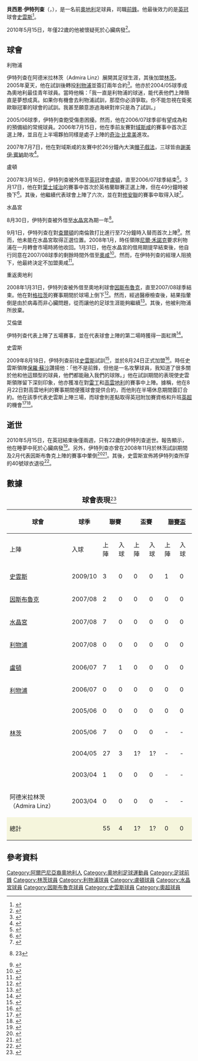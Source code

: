 {{noteta
|G1=足球
|G2=FAcup
|G3=英超
|T=zh-hans:贝西恩·伊德里扎; zh-hk:貝西恩·伊特列查;
|1=zh-hans:贝西恩·伊德里扎; zh-hk:貝西恩·伊特列查;
|2=zh-hans:伊德里扎; zh-hk:伊特列查;
|3=zh-hans:雷克斯汉姆; zh-hk:域斯咸;
|4=zh-hans:克雷格·贝拉米;zh-hk:奇治·比拿美;zh-tw:克雷格·貝拉米;
|5=zh-hans:格拉兹风暴;zh-hk:格拉茨;zh-tw:格拉茲風暴;
|6=zh-hans:保罗·索萨; zh-hk:保羅·蘇沙;
}}
{{Infobox football biography 2
| playername     = 貝西恩·伊特列查<br>''Besian Idrizaj''
| image          =
| fullname       = Besian Idrizaj
| dateofbirth    = {{birth date|df=y|1987|10|12}}
| dateofdeath    = {{Death date and age|2010|5|15|1987|10|12|df=y}}
| cityofbirth    = [[維也納巴登|維也納巴登]]
| countryofbirth = [[奧地利|奧地利]]
| cityofdeath    = [[林茨|林茨]]
| countryofdeath = [[奧地利|奧地利]]
| height         = {{height|m=1.89}}
| youthyears1    = -2003
| youthclubs1    = 阿德米拉林茨（Admira Linz）
| currentclub    =
| clubnumber     =
| position       = [[足球前鋒|前鋒]]
| years1         = 2003–04 |clubs1 = 阿德米拉林茨                                  |caps1 = 0   |goals1 = 0
| years2         = 2003–05 |clubs2 = [[林茨足球會|林茨]]                            |caps2 = 35  |goals2 = 4
| years3         = 2005–08 |clubs3 = [[利物浦足球會|利物浦]]                         |caps3 = 0   |goals3 = 0
| years4         = 2007    |clubs4 = → [[盧頓足球會|盧頓]]                          |caps4 = 7   |goals4 = 1
| years5         = 2007–08 |clubs5 = → [[水晶宮足球會|水晶宮]]                       |caps5 = 7   |goals5 = 0
| years6         = 2008    |clubs6 = → [[因斯布魯克華卡迪路足球會|因斯布魯克]]          |caps6 = 0   |goals6 = 0
| years7         = 2009    |clubs7 = {{Link-en|艾倫堡足球會|FC Eilenburg|艾倫堡}}    |caps7 = 5   |goals7 = 0
| years8         = 2009–10 |clubs8 = [[史雲斯足球會|史雲斯]]                         |caps8 = 3   |goals8 = 0
| nationalyears1 = 2007–09
| nationalteam1  = [[奧地利21歲以下國家足球隊|奧地利U21]]
| nationalcaps1  = 12
| nationalgoals1 = 3
}}

'''貝西恩·伊特列查'''（'''{{lang-de|Besian Idrizaj}}'''，{{bd|1987年|10月12日|2010年|5月15日|catIdx=Idrizaj ,Besian}}），是一名前[[奧地利|奧地利]]足球員，司職[[足球前鋒|前鋒]]。他最後效力的是[[英格蘭足球冠軍聯賽|英冠]]球會[[史雲斯足球會|史雲斯]]<ref>{{en}}{{cite web |url=http://www.swanseacity.net/page/Latest/0,,10354~2053137,00.html |title=Agent reports sad death of Besian Idrizaj |publisher=Swansea City A.F.C. |date=2010-05-15 |accessdate=2010-05-16 }}{{Dead link|date=2020年1月 |bot=InternetArchiveBot |fix-attempted=yes }}</ref>。

2010年5月15日，年僅22歲的他被懷疑死於心臟病發<ref>{{en}}{{cite web |url=http://www.mirrorfootball.co.uk/news/Former-Liverpool-starlet-Besian-Idrizaj-dies-of-heart-attack-aged-just-22-article427331.html |title=Former Liverpool striker dies of heart-attack aged just 22 |publisher=The Daily Mirror |date=2010-05-15 |accessdate=2010-05-15 |deadurl=yes |archiveurl=https://web.archive.org/web/20100518044410/http://www.mirrorfootball.co.uk/news/Former-Liverpool-starlet-Besian-Idrizaj-dies-of-heart-attack-aged-just-22-article427331.html |archivedate=2010-05-18 }}</ref>。

== 球會 ==
;利物浦
伊特列查在阿德米拉林茨（Admira Linz）展開其足球生涯，其後加盟[[林茨足球會|林茨]]。2005年夏天，他在試訓後轉投[[利物浦足球會|利物浦]]並簽訂兩年合約<ref>{{en}}{{cite web |url=http://news.bbc.co.uk/sport2/hi/football/teams/l/liverpool/4198046.stm |title=Liverpool bring in teenage pair |publisher=BBC Sport |date=2005-08-30 |accessdate=2010-05-23 |archive-date=2016-03-07 |archive-url=https://web.archive.org/web/20160307022704/http://news.bbc.co.uk/sport2/hi/football/teams/l/liverpool/4198046.stm |dead-url=no }}</ref>。他亦於2004/05球季成為奧地利最佳青年球員。當時他稱：「我一直是利物浦的球迷，能代表他們上陣簡直是夢想成真。如果你有機會去利物浦試訓，那麼你必須爭取。你不能忽視在衛冕歐聯冠軍的球會的試訓。我甚至願意游過海峽對岸只是為了試訓。」

2005/06球季，伊特列查飽受傷患困擾。然而，他在2006/07球季卻有望成為{{Link-en|加里·布萊特|Gary Ablett (English footballer)}}和{{Link-en|休·麥考利|Hughie McAuley}}的預備組的常規球員。2006年7月15日，他在季前友賽對[[域斯咸足球會|域斯咸]]的賽事中首次正選上陣，並且在上半場夥拍同樣是處子上陣的[[奇治·比拿美|奇治·比拿美]]進攻。

2007年7月7日，他在對域斯咸的友賽中於26分鐘內大演[[帽子戲法|帽子戲法]]，三球皆由[[謝美伊·賓納|謝美伊·賓納]]助攻<ref>{{en}}{{cite web |url=http://news.bbc.co.uk/sport1/hi/football/teams/w/wrexham/6280934.stm |title=Idrizaj gives Reds win at Wrexham |publisher=BBC News |date=2007-07-07 |accessdate=2010-05-16 |archive-date=2007-08-19 |archive-url=https://web.archive.org/web/20070819120332/http://news.bbc.co.uk/sport1/hi/football/teams/w/wrexham/6280934.stm |dead-url=no }}</ref>。

;盧頓
2007年3月16日，伊特列查被外借至[[英格蘭足球冠軍聯賽|英冠]]球會[[盧頓足球會|盧頓]]，直至2006/07球季結束<ref name="luton">{{en}}{{cite web|url=http://www.liverpoolfc.tv/news/drilldown/N155306070316-1215.htm|title=Idrizaj sent on loan to Luton|work=Liverpoolfc.tv|date=2006-03-16|accessdate=2007-03-16|archive-date=2007-03-19|archive-url=https://web.archive.org/web/20070319181512/http://www.liverpoolfc.tv/news/drilldown/N155306070316-1215.htm|dead-url=no}}</ref>。3月17日，他在對[[葉士域治足球會|葉士域治]]的賽事中首次於英格蘭聯賽正選上陣，但在49分鐘時被換下<ref>{{en}}{{cite news |url=http://news.bbc.co.uk/sport1/hi/football/eng_div_1/6437365.stm |title=Luton 0-2 Ipswich |work=Match report on BBC Sport |date=17 March 2007 |accessdate=17 March 2007 |archive-date=2007-10-02 |archive-url=https://web.archive.org/web/20071002151637/http://news.bbc.co.uk/sport1/hi/football/eng_div_1/6437365.stm |dead-url=no }}</ref>。其後，他繼續代表球會上陣了六次，並在對[[修安聯足球會|修安聯]]的賽事中取得入球<ref>{{en}}{{cite web |url=http://news.bbc.co.uk/sport2/hi/football/eng_div_1/6578811.stm |title=Southend 1-3 Luton |publisher=BBC Sport |date=2007-04-28 |accessdate=2010-05-23 |archive-date=2007-09-13 |archive-url=https://web.archive.org/web/20070913153732/http://news.bbc.co.uk/sport2/hi/football/eng_div_1/6578811.stm |dead-url=no }}</ref>。

;水晶宮
8月30日，伊特列查被外借至[[水晶宮足球會|水晶宮]]為期一年<ref>{{en}}{{cite web |url=http://news.bbc.co.uk/sport2/hi/football/teams/c/crystal_palace/6970086.stm |title=Idrizaj poised for Palace move |publisher=BBC Sport |date=2007-08-30 |accessdate=2010-05- |archive-date=2013-10-19 |archive-url=https://web.archive.org/web/20131019133725/http://news.bbc.co.uk/sport2/hi/football/teams/c/crystal_palace/6970086.stm |dead-url=no }}23</ref>。

9月1日，伊特列查在對[[查爾頓足球會|查爾頓]]的南倫敦打比進行至72分鐘時入替{{Link-en|克林頓·摩利臣|Clinton Morrison}}而首次上陣<ref name="idrizaj">{{en}}{{cite web|url=http://www.cpfc.premiumtv.co.uk/page/News/0,,10323~1101902,00.html|title=Palace Sign Reds Striker|work=cpfc.premiumtv.co.uk|date=2007-08-30|accessdate=2007-08-30|deadurl=yes|archiveurl=https://web.archive.org/web/20120415124112/http://www.cpfc.co.uk/page/News/0%2C%2C10323~1101902%2C00.html|archivedate=2012-04-15}}</ref>。然而，他未能在水晶宮取得正選位置。2008年1月，時任領隊[[尼爾·禾諾克|尼爾·禾諾克]]要求利物浦在一月轉會市場時將他收回。1月31日，他在水晶宮的借用期提早結束後，他自行同意在2007/08球季的剩餘時間外借至[[奧咸足球會|奧咸]]<ref>{{en}}{{cite web|url=http://icliverpool.icnetwork.co.uk/0500liverpoolfc/gronudmove/tm_headline=meeting-with-george-gillett-and-tom-hicks-over-stadium-not-rafa-benitez%26method=full%26objectid=20328568%26page=2%26siteid=50061-name_page.html|title=Meeting with George Gillett and Tom Hicks over stadium not Rafa Benitez|date=2008-01-09|accessdate=2008-01-09|archive-date=2011-05-16|archive-url=https://web.archive.org/web/20110516182405/http://icliverpool.icnetwork.co.uk/0500liverpoolfc/gronudmove/tm_headline%3Dmeeting-with-george-gillett-and-tom-hicks-over-stadium-not-rafa-benitez%26method%3Dfull%26objectid%3D20328568%26page%3D2%26siteid%3D50061-name_page.html|dead-url=no}}</ref>。然而，在伊特列查的經理人阻撓下，他最終決定不加盟奧咸<ref>{{en}}{{cite web|url=http://www.oldhamathletic.premiumtv.co.uk/page/NewsUpdate/0,,10337~1230410,00.html|title=IDRIZAJ LOAN DEAL OFF|date=31 January 2008|accessdate=2008-01-31|deadurl=yes|archiveurl=https://web.archive.org/web/20080203204601/http://www.oldhamathletic.premiumtv.co.uk/page/NewsUpdate/0,,10337~1230410,00.html|archivedate=2008-02-03}}</ref>。

;重返奧地利
2008年1月31日，伊特列查被外借至奧地利球會[[因斯布魯克華卡迪路足球會|因斯布魯克]]，直至2007/08球季結束。他在對[[格拉茨足球會|格拉茨]]的賽事期間於球場上倒下<ref>{{en}}{{cite web |url=http://www.guardian.co.uk/football/2010/may/16/swansea-besian-idrizaj-paulo-sousa |title=Swansea City manager Paulo Sousa pays tribute to Besian Idrizaj |publisher=The Guardian |date=16 May 2010 |accessdate=16 May 2010 |archive-date=2010-05-19 |archive-url=https://web.archive.org/web/20100519133806/http://www.guardian.co.uk/football/2010/may/16/swansea-besian-idrizaj-paulo-sousa |dead-url=no }}</ref>。然而，經過醫療檢查後，結果指暈倒是由於病毒而非心臟問題，從而讓他的足球生涯能夠繼續<ref>{{en}}{{cite web|url=http://www.thisissouthwales.co.uk/news/article-1909472-detail/article.html|title=Besian hopes to repay faith after fearing for pro career|publisher=South Wales Evening Post|date=13 March 2010|accessdate=16 May 2010|archive-url=https://web.archive.org/web/20100519140012/http://www.thisissouthwales.co.uk/news/article-1909472-detail/article.html|archive-date=2010-05-19|dead-url=yes}}</ref>。其後，他被利物浦所放棄。

;艾倫堡
伊特列查代表{{Link-en|艾倫堡足球會|FC Eilenburg|艾倫堡}}上陣了五場賽事，並在代表球會上陣的第二場時獲得一面紅牌<ref>{{cite web |url=http://ww482.w3sserv.de/index.php?option=com_content&task=view&id=455&Itemid=68 |title=Keine Punkte auf der Müllerwiese |publisher=FC Eilenburg |date=2009-05-04 |language=de |accessdate=2010-05-16 |deadurl=yes |archiveurl=https://web.archive.org/web/20120311191412/http://www.fceilenburg.com/index.php?option=com_content&task=view&id=455&Itemid=68 |archivedate=2012-03-11 }}</ref>。

;史雲斯
2009年8月18日，伊特列查前往[[史雲斯足球會|史雲斯]]試訓<ref>{{en}}{{cite web |url=http://news.bbc.co.uk/sport2/hi/football/teams/s/swansea_city/8206620.stm |title=Austrian forward in Swans trial |publisher=BBC Sport |date=2009-08-18 |accessdate=2010-05-23 |archive-date=2009-08-21 |archive-url=https://web.archive.org/web/20090821132750/http://news.bbc.co.uk/sport2/hi/football/teams/s/swansea_city/8206620.stm |dead-url=no }}</ref>，並於8月24日正式加盟<ref>{{en}}{{cite web |url=http://news.bbc.co.uk/sport2/hi/football/teams/s/swansea_city/8216155.stm |title=Swansea recruit Austrian Idrizaj |publisher=BBC Sport |date=2009-08-24 |accessdate=2010-05-23 |archive-date=2009-08-27 |archive-url=https://web.archive.org/web/20090827033834/http://news.bbc.co.uk/sport2/hi/football/teams/s/swansea_city/8216155.stm |dead-url=no }}</ref>。時任史雲斯領隊[[保羅·蘇沙|保羅·蘇沙]]讚揚他：「他不是前鋒，但他是一名攻擊球員，我知道了很多關於他和他這類型的球員，他們都能融入我們的球隊。」他在試訓期間的表現使史雲斯領隊留下深刻印象，他亦獲准在對[[雷丁足球會|雷丁]]和[[高雲地利足球會|高雲地利]]的賽事中上陣。據稱，他在8月22日對高雲地利的賽事期間便獲球會提供合約，而他則在半場休息期間簽訂合約。他在該季代表史雲斯上陣三場，而球會則差點取得英冠附加賽資格和升班[[英格蘭足球超級聯賽|英超]]的機會<ref>{{cite web |url=http://www.transfermarkt.de/de/news/30690/idrizaj-zu-swansea.html |title=Idrizaj zu Swansea |publisher=Transfermarkt |date=2009-08-23 |language=de |accessdate=2010-05-16 |deadurl=yes |archiveurl=https://web.archive.org/web/20091001224934/http://transfermarkt.de/de/news/30690/idrizaj-zu-swansea.html |archivedate=2009-10-01 }}</ref><ref>{{en}}{{cite news|url=http://news.bbc.co.uk/sport2/hi/football/teams/s/swansea_city/8216155.stm|title=Swansea recruit Austrian Idrizaj|date=2009-08-24|work=BBC Sport|accessdate=2009-08-24|archive-date=2009-08-27|archive-url=https://web.archive.org/web/20090827033834/http://news.bbc.co.uk/sport2/hi/football/teams/s/swansea_city/8216155.stm|dead-url=no}}</ref>。

==逝世==
2010年5月15日，在英冠結束後僅兩週，只有22歲的伊特列查逝世。報告顯示，他在睡夢中死於心臟病發<ref>{{en}}{{cite news|url=http://news.bbc.co.uk/sport1/hi/football/teams/s/swansea_city/8684783.stm |title=Swansea player Besian Idrizaj dies at 22 |publisher=BBC News |date=15 May 2010 |accessdate=2010-05-15}}</ref>。另外，伊特列查亦曾在2008年11月於林茨試訓期間及2月代表因斯布魯克上陣的賽事中暈倒<ref>{{en}}{{cite news |url=http://www.guardian.co.uk/football/2010/may/15/besian-idrizaj-liverpool-swansea-austria |title=Swansea striker Besian Idrizaj dies of suspected heart attack aged 22 |publisher=guardian.co.uk |date=15 May 2010 |accessdate=2010-05-16 |archive-date=2010-05-18 |archive-url=https://web.archive.org/web/20100518185024/http://www.guardian.co.uk/football/2010/may/15/besian-idrizaj-liverpool-swansea-austria |dead-url=no }}</ref><ref>{{en}}{{cite news |url=http://www.oe24.at/sport/fussball/Besian-Idrizaj-tot-Herzinfarkt-mit-22-Jahren-0709275.ece |title=Besian Idrizaj stirbt mit 22 Jahren |date=15 May 2010 |accessdate=2010-05-16 |archive-date=2010-05-18 |archive-url=https://web.archive.org/web/20100518073420/http://www.oe24.at/sport/fussball/Besian-Idrizaj-tot-Herzinfarkt-mit-22-Jahren-0709275.ece |dead-url=no }}</ref>。其後，史雲斯宣佈將伊特列查所穿的40號球衣退役<ref>{{en}}{{cite news|url=http://news.bbc.co.uk/sport2/hi/football/teams/s/swansea_city/8690644.stm|title=Swansea City retire Besian Idrizaj's number 40 shirt|publisher=BBC Sport|date=2010-05-18|accessdate=2010-05-23|archive-date=2010-05-21|archive-url=https://web.archive.org/web/20100521073801/http://news.bbc.co.uk/sport2/hi/football/teams/s/swansea_city/8690644.stm|dead-url=no}}</ref>。

== 數據 ==
{| border="1" cellpadding="4" cellspacing="2" style="margin:auto; background:ivory; font-size:95%; border:1px #aaa solid; border-collapse:collapse; clear:center;"
|+ '''<big>球會表現</big>'''<ref>{{en}}{{Soccerbase|46369|貝西恩·伊特列查}}</ref>
|-
!rowspan="2"|球會
!rowspan="2"|球季
!colspan="2"|聯賽
!colspan="2"|盃賽
!colspan="2"|[[英格蘭聯賽盃|聯賽盃]]
!colspan="2"|[[歐洲足協|歐洲賽]]
!colspan="2"|其他
!colspan="2"|總計
|-
!上陣
!入球
!上陣
!入球
!上陣
!入球
!上陣
!入球
!上陣
!入球
!上陣
!入球
|-
| style="vertical-align:top;"|[[史雲斯足球會|史雲斯]]
|2009/10
|3||0||0||0||1||0||0||0||0||0||4||0
|-
| style="vertical-align:top;"|[[因斯布魯克華卡迪路足球會|因斯布魯克]]
|2007/08
|2||0||0||0||0||0||0||0||0||0||2||0
|-
| style="vertical-align:top;"|[[水晶宮足球會|水晶宮]]
|2007/08
|7||0||0||0||0||0||0||0||0||0||7||0
|-
| style="vertical-align:top;"|[[利物浦足球會|利物浦]]
|2007/08
|0||0||0||0||0||0||0||0||0||0||0||0
|-
| style="vertical-align:top;"|[[盧頓足球會|盧頓]]
|2006/07
|7||1||0||0||0||0||0||0||0||0||7||1
|-
| rowspan="2" style="vertical-align:top;"|[[利物浦足球會|利物浦]]
|2006/07
|0||0||0||0||0||0||0||0||0||0||0||0
|-
|2005/06
|0||0||0||0||0||0||0||0||0||0||0||0
|-
| rowspan="3" style="vertical-align:top;"|[[林茨足球會|林茨]]
|2005/06
|7||0||0||0||-||-||0||0||0||0||7||0
|-
|2004/05
|27||3||1?||1?||-||-||0||0||0||0||28||4
|-
|2003/04
|1||0||0||0||-||-||0||0||0||0||1||0
|-
| style="vertical-align:top;"|阿德米拉林茨（Admira Linz）
|2003/04
|0||0||0||0||-||-||0||0||0||0||0||0
|-
! style="background:beige"|總計
! style="background:beige;"|
! style="background:beige"| 55
! style="background:beige"| 4
! style="background:beige"| 1?
! style="background:beige"| 1?
! style="background:beige"| 0
! style="background:beige"| 0
! style="background:beige"| 0
! style="background:beige"| 0
! style="background:beige"| 0
! style="background:beige"| 0
! style="background:beige"| 56
! style="background:beige"| 5
|}

==參考資料==
{{reflist}}

{{Authority control}}
{{DEFAULTSORT:Idrizaj, Besian}}
[[Category:阿爾巴尼亞裔奧地利人|Category:阿爾巴尼亞裔奧地利人]]
[[Category:奧地利足球運動員|Category:奧地利足球運動員]]
[[Category:足球前鋒|Category:足球前鋒]]
[[Category:林茨球員|Category:林茨球員]]
[[Category:利物浦球員|Category:利物浦球員]]
[[Category:盧頓球員|Category:盧頓球員]]
[[Category:水晶宮球員|Category:水晶宮球員]]
[[Category:因斯布魯克球員|Category:因斯布魯克球員]]
[[Category:史雲斯球員|Category:史雲斯球員]]
[[Category:奧超球員|Category:奧超球員]]